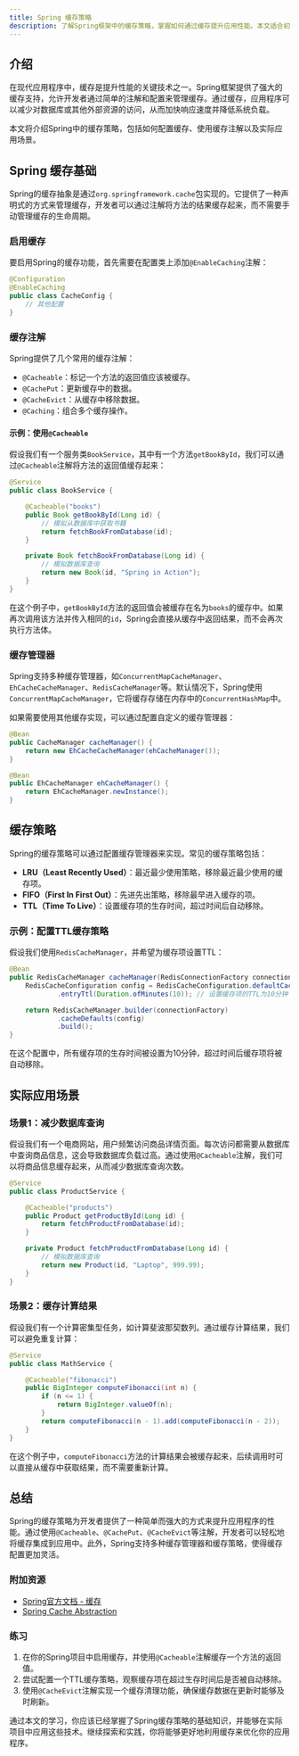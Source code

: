 ```yaml
---
title: Spring 缓存策略
description: 了解Spring框架中的缓存策略，掌握如何通过缓存提升应用性能。本文适合初学者，包含代码示例和实际案例。
---
```


## 介绍

在现代应用程序中，缓存是提升性能的关键技术之一。Spring框架提供了强大的缓存支持，允许开发者通过简单的注解和配置来管理缓存。通过缓存，应用程序可以减少对数据库或其他外部资源的访问，从而加快响应速度并降低系统负载。

本文将介绍Spring中的缓存策略，包括如何配置缓存、使用缓存注解以及实际应用场景。

## Spring 缓存基础

Spring的缓存抽象是通过`org.springframework.cache`包实现的。它提供了一种声明式的方式来管理缓存，开发者可以通过注解将方法的结果缓存起来，而不需要手动管理缓存的生命周期。

### 启用缓存

要启用Spring的缓存功能，首先需要在配置类上添加`@EnableCaching`注解：

```java
@Configuration
@EnableCaching
public class CacheConfig {
    // 其他配置
}
```

### 缓存注解

Spring提供了几个常用的缓存注解：

- `@Cacheable`：标记一个方法的返回值应该被缓存。
- `@CachePut`：更新缓存中的数据。
- `@CacheEvict`：从缓存中移除数据。
- `@Caching`：组合多个缓存操作。

#### 示例：使用`@Cacheable`

假设我们有一个服务类`BookService`，其中有一个方法`getBookById`，我们可以通过`@Cacheable`注解将方法的返回值缓存起来：

```java
@Service
public class BookService {

    @Cacheable("books")
    public Book getBookById(Long id) {
        // 模拟从数据库中获取书籍
        return fetchBookFromDatabase(id);
    }

    private Book fetchBookFromDatabase(Long id) {
        // 模拟数据库查询
        return new Book(id, "Spring in Action");
    }
}
```

在这个例子中，`getBookById`方法的返回值会被缓存在名为`books`的缓存中。如果再次调用该方法并传入相同的`id`，Spring会直接从缓存中返回结果，而不会再次执行方法体。

### 缓存管理器

Spring支持多种缓存管理器，如`ConcurrentMapCacheManager`、`EhCacheCacheManager`、`RedisCacheManager`等。默认情况下，Spring使用`ConcurrentMapCacheManager`，它将缓存存储在内存中的`ConcurrentHashMap`中。

如果需要使用其他缓存实现，可以通过配置自定义的缓存管理器：

```java
@Bean
public CacheManager cacheManager() {
    return new EhCacheCacheManager(ehCacheManager());
}

@Bean
public EhCacheManager ehCacheManager() {
    return EhCacheManager.newInstance();
}
```

## 缓存策略

Spring的缓存策略可以通过配置缓存管理器来实现。常见的缓存策略包括：

- **LRU（Least Recently Used）**：最近最少使用策略，移除最近最少使用的缓存项。
- **FIFO（First In First Out）**：先进先出策略，移除最早进入缓存的项。
- **TTL（Time To Live）**：设置缓存项的生存时间，超过时间后自动移除。

### 示例：配置TTL缓存策略

假设我们使用`RedisCacheManager`，并希望为缓存项设置TTL：

```java
@Bean
public RedisCacheManager cacheManager(RedisConnectionFactory connectionFactory) {
    RedisCacheConfiguration config = RedisCacheConfiguration.defaultCacheConfig()
            .entryTtl(Duration.ofMinutes(10)); // 设置缓存项的TTL为10分钟

    return RedisCacheManager.builder(connectionFactory)
            .cacheDefaults(config)
            .build();
}
```

在这个配置中，所有缓存项的生存时间被设置为10分钟，超过时间后缓存项将被自动移除。

## 实际应用场景

### 场景1：减少数据库查询

假设我们有一个电商网站，用户频繁访问商品详情页面。每次访问都需要从数据库中查询商品信息，这会导致数据库负载过高。通过使用`@Cacheable`注解，我们可以将商品信息缓存起来，从而减少数据库查询次数。

```java
@Service
public class ProductService {

    @Cacheable("products")
    public Product getProductById(Long id) {
        return fetchProductFromDatabase(id);
    }

    private Product fetchProductFromDatabase(Long id) {
        // 模拟数据库查询
        return new Product(id, "Laptop", 999.99);
    }
}
```

### 场景2：缓存计算结果

假设我们有一个计算密集型任务，如计算斐波那契数列。通过缓存计算结果，我们可以避免重复计算：

```java
@Service
public class MathService {

    @Cacheable("fibonacci")
    public BigInteger computeFibonacci(int n) {
        if (n <= 1) {
            return BigInteger.valueOf(n);
        }
        return computeFibonacci(n - 1).add(computeFibonacci(n - 2));
    }
}
```

在这个例子中，`computeFibonacci`方法的计算结果会被缓存起来，后续调用时可以直接从缓存中获取结果，而不需要重新计算。

## 总结

Spring的缓存策略为开发者提供了一种简单而强大的方式来提升应用程序的性能。通过使用`@Cacheable`、`@CachePut`、`@CacheEvict`等注解，开发者可以轻松地将缓存集成到应用中。此外，Spring支持多种缓存管理器和缓存策略，使得缓存配置更加灵活。

### 附加资源

- [Spring官方文档 - 缓存](https://docs.spring.io/spring-framework/docs/current/reference/html/integration.html#cache)
- [Spring Cache Abstraction](https://www.baeldung.com/spring-cache-tutorial)

### 练习

1. 在你的Spring项目中启用缓存，并使用`@Cacheable`注解缓存一个方法的返回值。
2. 尝试配置一个TTL缓存策略，观察缓存项在超过生存时间后是否被自动移除。
3. 使用`@CacheEvict`注解实现一个缓存清理功能，确保缓存数据在更新时能够及时刷新。

通过本文的学习，你应该已经掌握了Spring缓存策略的基础知识，并能够在实际项目中应用这些技术。继续探索和实践，你将能够更好地利用缓存来优化你的应用程序。